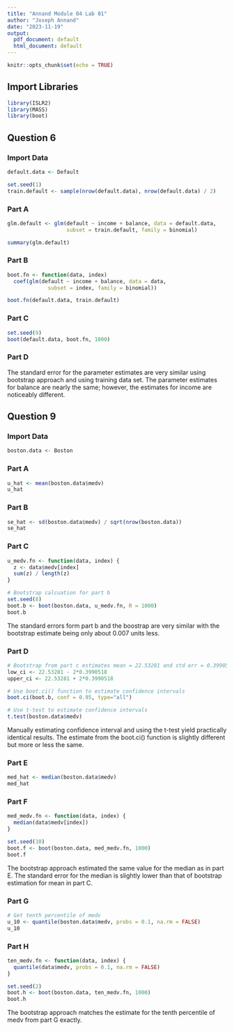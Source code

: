 ```yaml
---
title: "Annand Module 04 Lab 01"
author: "Joseph Annand"
date: "2023-11-19"
output:
  pdf_document: default
  html_document: default
---
```


```r
knitr::opts_chunk$set(echo = TRUE)
```


## Import Libraries

```r
library(ISLR2)
library(MASS)
library(boot)
```


## Question 6

### Import Data

```r
default.data <- Default

set.seed(1)
train.default <- sample(nrow(default.data), nrow(default.data) / 2)
```


### Part A

```r
glm.default <- glm(default ~ income + balance, data = default.data,
                   subset = train.default, family = binomial)

summary(glm.default)
```


### Part B

```r
boot.fn <- function(data, index)
  coef(glm(default ~ income + balance, data = data,
             subset = index, family = binomial))

boot.fn(default.data, train.default)
```


### Part C

```r
set.seed(9)
boot(default.data, boot.fn, 1000)
```


### Part D

The standard error for the parameter estimates are very similar using bootstrap approach and using training data set. The parameter estimates for balance are nearly the same; however, the estimates for income are noticeably different.


## Question 9

### Import Data

```r
boston.data <- Boston
```


### Part A

```r
u_hat <- mean(boston.data$medv)
u_hat
```


### Part B

```r
se_hat <- sd(boston.data$medv) / sqrt(nrow(boston.data))
se_hat
```


### Part C

```r
u_medv.fn <- function(data, index) {
  z <- data$medv[index]
  sum(z) / length(z)
}

# Bootstrap calcuation for part b
set.seed(8)
boot.b <- boot(boston.data, u_medv.fn, R = 1000)
boot.b
```

The standard errors form part b and the boostrap are very similar with the bootstrap estimate being only about 0.007 units less.


### Part D

```r
# Bootstrap from part c estimates mean = 22.53281 and std err = 0.3990518
low_ci <- 22.53281 - 2*0.3990518
upper_ci <- 22.53281 + 2*0.3990518

# Use boot.ci() function to estimate confidence intervals
boot.ci(boot.b, conf = 0.95, type="all")

# Use t-test to estimate confidence intervals
t.test(boston.data$medv)
```

Manually estimating confidence interval and using the t-test yield practically identical results. The estimate from the boot.ci() function is slightly different but more or less the same.


### Part E

```r
med_hat <- median(boston.data$medv)
med_hat
```


### Part F

```r
med_medv.fn <- function(data, index) {
  median(data$medv[index])
}

set.seed(10)
boot.f <- boot(boston.data, med_medv.fn, 1000)
boot.f
```

The bootstrap approach estimated the same value for the median as in part E. The standard error for the median is slightly lower than that of bootstrap estimation for mean in part C.


### Part G

```r
# Get tenth percentile of medv
u_10 <- quantile(boston.data$medv, probs = 0.1, na.rm = FALSE)
u_10
```


### Part H

```r
ten_medv.fn <- function(data, index) {
  quantile(data$medv, probs = 0.1, na.rm = FALSE)
}

set.seed(2)
boot.h <- boot(boston.data, ten_medv.fn, 1000)
boot.h
```

The bootstrap approach matches the estimate for the tenth percentile of medv from part G exactly.